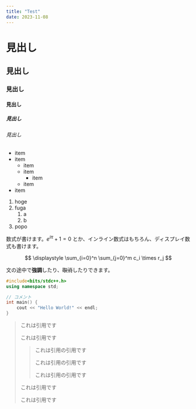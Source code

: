 ```yaml
---
title: "Test"
date: 2023-11-08
---
```



# 見出し
## 見出し
### 見出し
#### 見出し
##### 見出し
###### 見出し

- item
- item
    - item
    - item
        - item
    - item
- item

1. hoge
1. fuga
    1. a
    1. b
1. popo


数式が書けます。$e^{i\pi} + 1 = 0$ とか、インライン数式はもちろん、ディスプレイ数式も書けます。
<div align="center">
    $$ \displaystyle \sum_{i=0}^n \sum_{j=0}^m c_i \times r_j $$
</div>

文の途中で**強調**したり、~~取消~~したりできます。

```cpp
#include<bits/stdc++.h>
using namespace std;

// コメント
int main() {
    cout << "Hello World!" << endl;
}
```


> これは引用です
>
> これは引用です
>
> > これは引用の引用です
> >
> > これは引用の引用です
> > 
> > これは引用の引用です
>
> これは引用です
> 
> これは引用です
